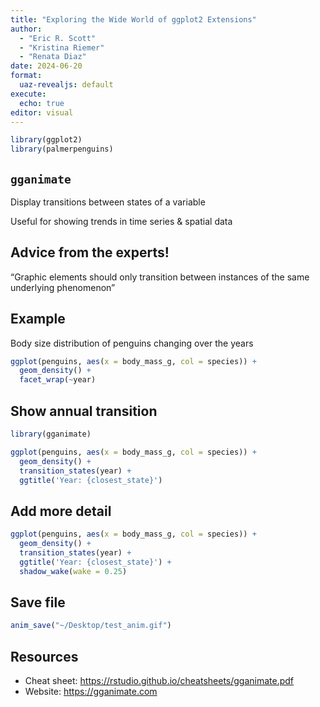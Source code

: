 ```yaml
---
title: "Exploring the Wide World of ggplot2 Extensions"
author: 
  - "Eric R. Scott"
  - "Kristina Riemer"
  - "Renata Diaz"
date: 2024-06-20
format: 
  uaz-revealjs: default
execute: 
  echo: true
editor: visual
---
```


```r
library(ggplot2)
library(palmerpenguins)
```

## `gganimate`

Display transitions between states of a variable

Useful for showing trends in time series & spatial data

::: callout-tip
## Advice from the experts!

"Graphic elements should only transition between instances of the same underlying phenomenon"
:::

## Example

Body size distribution of penguins changing over the years

```r
ggplot(penguins, aes(x = body_mass_g, col = species)) +
  geom_density() +
  facet_wrap(~year)
```

## Show annual transition

```r
library(gganimate)

ggplot(penguins, aes(x = body_mass_g, col = species)) +
  geom_density() +
  transition_states(year) +
  ggtitle('Year: {closest_state}')
```

## Add more detail

```r
ggplot(penguins, aes(x = body_mass_g, col = species)) +
  geom_density() +
  transition_states(year) +
  ggtitle('Year: {closest_state}') +
  shadow_wake(wake = 0.25)
```

## Save file

```r
anim_save("~/Desktop/test_anim.gif")
```

## Resources

-   Cheat sheet: <https://rstudio.github.io/cheatsheets/gganimate.pdf>
-   Website: <https://gganimate.com>
